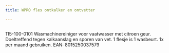 ```yaml
---
title: WPRO fles ontkalker en ontvetter

---
```



<Image src={imageProduct} width={imageProduct.width} alt="" />


115-100-0101
Wasmachinereiniger voor vaatwasser met citroen geur.
Doeltreffend tegen kalkaanslag en sporen van vet.
1 flesje is 1 wasbeurt.
1x per maand gebruiken.
EAN: 8015250037579
